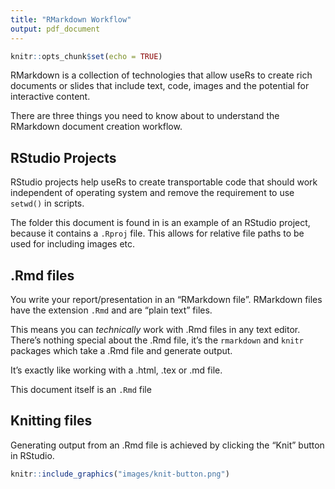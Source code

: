 ```yaml
---
title: "RMarkdown Workflow"
output: pdf_document
---
```


```r
knitr::opts_chunk$set(echo = TRUE)
```

RMarkdown is a collection of technologies that allow useRs to create rich documents or slides that include text, code, images and the potential for interactive content.

There are three things you need to know about to understand the RMarkdown document creation workflow.

## RStudio Projects

RStudio projects help useRs to create transportable code that should work independent of operating system and remove the requirement to use `setwd()` in scripts.

The folder this document is found in is an example of an RStudio project, because it contains a `.Rproj` file. This allows for relative file paths to be used for including images etc.

## .Rmd files

You write your report/presentation in an "RMarkdown file". RMarkdown files have the extension `.Rmd` and are "plain text" files.

This means you can *technically* work with .Rmd files in any text editor. There's nothing special about the .Rmd file, it's the `rmarkdown` and `knitr` packages which take a .Rmd file and generate output.

It's exactly like working with a .html, .tex or .md file.

This document itself is an `.Rmd` file

## Knitting files

Generating output from an .Rmd file is achieved by clicking the "Knit" button in RStudio.

```r
knitr::include_graphics("images/knit-button.png")
```

